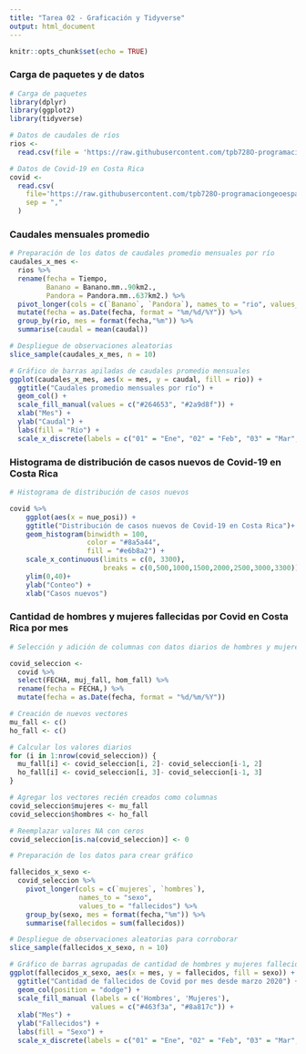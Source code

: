 ```yaml
---
title: "Tarea 02 - Graficación y Tidyverse"
output: html_document
---
```


```r
knitr::opts_chunk$set(echo = TRUE)
```

### Carga de paquetes y de datos

```r
# Carga de paquetes
library(dplyr)
library(ggplot2)
library(tidyverse)
```
```r
# Datos de caudales de ríos
rios <-
  read.csv(file = 'https://raw.githubusercontent.com/tpb728O-programaciongeoespacialr/2021ii/main/datos/hidrologia/fdc/fdc.csv')

# Datos de Covid-19 en Costa Rica
covid <- 
  read.csv(
    file='https://raw.githubusercontent.com/tpb728O-programaciongeoespacialr/2021ii/main/datos/minsalud/covid/ultimafecha_CSV_GENERAL.csv', 
    sep = ","
  )
```

### Caudales mensuales promedio

```r

# Preparación de los datos de caudales promedio mensuales por río
caudales_x_mes <-
  rios %>%
  rename(fecha = Tiempo,
         Banano = Banano.mm..90km2.,
         Pandora = Pandora.mm..637km2.) %>%
  pivot_longer(cols = c(`Banano`, `Pandora`), names_to = "rio", values_to   = "caudal") %>%
  mutate(fecha = as.Date(fecha, format = "%m/%d/%Y")) %>%
  group_by(rio, mes = format(fecha,"%m")) %>%
  summarise(caudal = mean(caudal))

# Despliegue de observaciones aleatorias
slice_sample(caudales_x_mes, n = 10)

# Gráfico de barras apiladas de caudales promedio mensuales
ggplot(caudales_x_mes, aes(x = mes, y = caudal, fill = rio)) +
  ggtitle("Caudales promedio mensuales por río") +
  geom_col() + 
  scale_fill_manual(values = c("#264653", "#2a9d8f")) +
  xlab("Mes") +
  ylab("Caudal") +
  labs(fill = "Río") +
  scale_x_discrete(labels = c("01" = "Ene", "02" = "Feb", "03" = "Mar", "04" = "Abr", "05" = "May", "06" = "Jun", "07" = "Jul", "08" = "Ago", "09" = "Set", "10" = "Oct", "11" = "Nov", "12" = "Dic"))
```

### Histograma de distribución de casos nuevos de Covid-19 en Costa Rica

```r

# Histograma de distribución de casos nuevos

covid %>%
    ggplot(aes(x = nue_posi)) +
    ggtitle("Distribución de casos nuevos de Covid-19 en Costa Rica")+
    geom_histogram(binwidth = 100,
                   color = "#8a5a44",
                   fill = "#e6b8a2") +
    scale_x_continuous(limits = c(0, 3300), 
                       breaks = c(0,500,1000,1500,2000,2500,3000,3300)) +
    ylim(0,40)+
    ylab("Conteo") +
    xlab("Casos nuevos")
```

### Cantidad de hombres y mujeres fallecidas por Covid en Costa Rica por mes

```r

# Selección y adición de columnas con datos diarios de hombres y mujeres fallecidos

covid_seleccion <-
  covid %>%
  select(FECHA, muj_fall, hom_fall) %>%
  rename(fecha = FECHA,) %>%
  mutate(fecha = as.Date(fecha, format = "%d/%m/%Y"))

# Creación de nuevos vectores
mu_fall <- c()
ho_fall <- c()

# Calcular los valores diarios
for (i in 1:nrow(covid_seleccion)) {
  mu_fall[i] <- covid_seleccion[i, 2]- covid_seleccion[i-1, 2]
  ho_fall[i] <- covid_seleccion[i, 3]- covid_seleccion[i-1, 3]
}

# Agregar los vectores recién creados como columnas
covid_seleccion$mujeres <- mu_fall
covid_seleccion$hombres <- ho_fall

# Reemplazar valores NA con ceros
covid_seleccion[is.na(covid_seleccion)] <- 0

# Preparación de los datos para crear gráfico

fallecidos_x_sexo <-
  covid_seleccion %>%
    pivot_longer(cols = c(`mujeres`, `hombres`), 
                 names_to = "sexo", 
                 values_to = "fallecidos") %>%
    group_by(sexo, mes = format(fecha,"%m")) %>%
    summarise(fallecidos = sum(fallecidos))

# Despliegue de observaciones aleatorias para corroborar
slice_sample(fallecidos_x_sexo, n = 10)

# Gráfico de barras agrupadas de cantidad de hombres y mujeres fallecidos por mes
ggplot(fallecidos_x_sexo, aes(x = mes, y = fallecidos, fill = sexo)) +
  ggtitle("Cantidad de fallecidos de Covid por mes desde marzo 2020") +
  geom_col(position = "dodge") + 
  scale_fill_manual (labels = c('Hombres', 'Mujeres'),
                    values = c("#463f3a", "#8a817c")) +
  xlab("Mes") +
  ylab("Fallecidos") +
  labs(fill = "Sexo") +
  scale_x_discrete(labels = c("01" = "Ene", "02" = "Feb", "03" = "Mar", "04" = "Abr", "05" = "May", "06" = "Jun", "07" = "Jul", "08" = "Ago", "09" = "Set", "10" = "Oct", "11" = "Nov", "12" = "Dic"))
```

